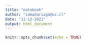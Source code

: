 ```yaml
---
title: "notebook"
author: "samadariaga@uc.cl"
date: "11-12-2021"
output: html_document
---
```


```r
knitr::opts_chunk$set(echo = TRUE)
```


